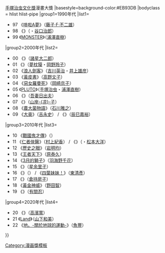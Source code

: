 {{Navbox
|name=手塚治虫文化獎漫畫大獎
|title={{#if:{{{1|}}}|{{{1|}}}|}}[[手塚治虫文化獎]]漫畫大獎
|basestyle=background-color:#EB93DB
|bodyclass = hlist hlist-pipe
|group1=1990年代
|list1=
*97 《[[哆啦A夢]]》（[[藤子·F·不二雄]]）
*98 《{{tsl|ja|「坊っちゃん」の時代|「少爺」的時代}}》（{{tsl|ja|関川夏央|關川夏央}}・[[谷口治郎]]）
*99 《[[MONSTER (漫畫)|MONSTER]]》（[[浦澤直樹]]）
|group2=2000年代
|list2=
*00 《{{tsl|ja|西遊妖猿伝|西遊妖猿傳}}》（[[諸星大二郎]]）
*01 《{{tsl|ja|陰陽師 (漫画)|陰陽師 (漫画)|陰陽師}}》（[[夢枕獏]]・[[岡野玲子]]）
*02 《[[浪人劍客]]》（[[吉川英治]]・[[井上雄彦]]）
*03 《[[黃皮書]]》（[[高野文子]]）
*04 《[[惡女羅曼死]]》（[[岡崎京子]]）
*05 《[[布魯圖 (日本漫畫)|PLUTO]]》（[[手塚治虫]]・[[浦澤直樹]]）
*06 《{{tsl|ja|失踪日記}}》（[[吾妻日出夫]]）
*07 《{{tsl|ja|舞姫 テレプシコーラ|舞姬 Terpsichora}}》（[[山岸凉子|山岸-{凉}-子]]）
*08 《[[農大菌物語]]》（[[石川雅之]]）
*09 《[[大奥 (漫画)|大奥]]》（[[吉永史]]） / 《{{tsl|ja|劇画漂流|人生漂流}}》（[[辰巳嘉裕]]）
|group3=2010年代
|list3=
*10 《[[戰國鬼才傳]]》（{{tsl|ja|山田芳裕}}）
*11 《[[仁者俠醫]]》（[[村上紀香]]） / 《{{tsl|ja|竹光侍}}》（{{tsl|ja|永福一成}}・[[松本大洋]]）
*12 《[[歷史之眼]]》（[[岩明均]]）
*13 《[[王者天下]]》（[[原泰久]]）
*14 《[[3月的獅子]]》（[[羽海野千花]]）
*15 《{{tsl|ja|逢沢りく|逢澤陸}}》（[[星余里子]]）
*16 《{{tsl|ja|鼻紙写楽|鼻紙寫樂}}》（{{tsl|ja|一ノ関圭|一之關圭}}） / 《[[四葉妹妹！]]》（[[東清彥]]）
*17 《{{tsl|ja|花に染む|花染}}》（[[倉持房子]]）
*18 《[[黃金神威]]》（[[野田智]]）
*19 《{{tsl|ja|その女、ジルバ|那女人，吉魯巴}}》（[[有間忍]]）
|group4=2020年代
|list4=
*20 《{{tsl|ja|ニュクスの角灯|夜之女神的提燈}}》（[[高濱寬]]）
*21 《[[Land (漫畫)|Land]]》（[[山下和美]]）
*22 《[[地。-關於地球的運動-]]》（[[魚豐]]）
}}<noinclude>
[[Category:漫画獎模板]]
</noinclude>